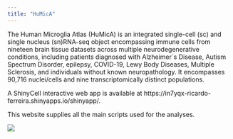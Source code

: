 ```yaml
---
title: "HuMicA"
---
```

The Human Microglia Atlas (HuMicA) is an integrated single-cell (sc) and single nucleus (sn)RNA-seq object encompassing immune cells from nineteen brain tissue datasets across multiple neurodegenerative conditions, including patients diagnosed with Alzheimer´s Disease, Autism Spectrum Disorder, epilepsy, COVID-19, Lewy Body Diseases, Multiple Sclerosis, and individuals without known neuropathology. It encompasses 90,716 nuclei/cells and nine transcriptomically distinct populations. 

A ShinyCell interactive web app is available at https://in7yqx-ricardo-ferreira.shinyapps.io/shinyapp/. 

This website supplies all the main scripts used for the analyses.

![ ](HuMicA.png)